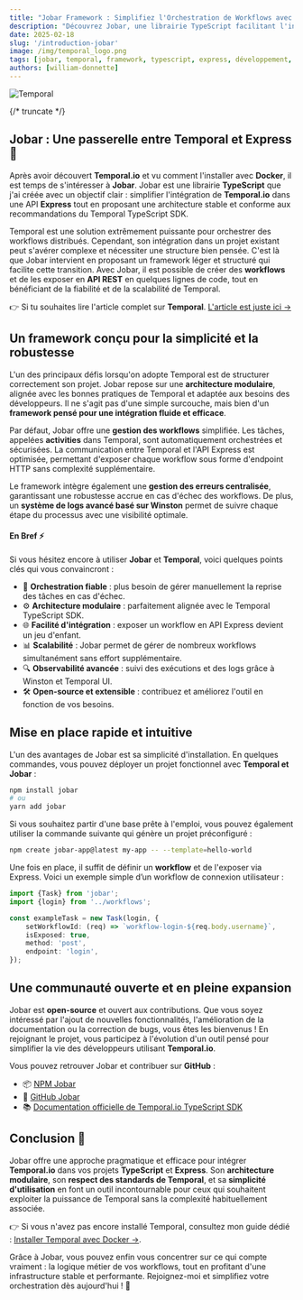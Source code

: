 ```yaml
---
title: "Jobar Framework : Simplifiez l'Orchestration de Workflows avec Temporal"
description: "Découvrez Jobar, une librairie TypeScript facilitant l'intégration de Temporal dans une API Express."
date: 2025-02-18
slug: '/introduction-jobar'
image: /img/temporal_logo.png
tags: [jobar, temporal, framework, typescript, express, développement, open-source]
authors: [william-donnette]
---
```



![Temporal](/img/temporal_logo.png 'Temporal Logo')

<HorizontalDisplay />

{/* truncate */}

## Jobar : Une passerelle entre Temporal et Express 🚀

Après avoir découvert **Temporal.io** et vu comment l'installer avec **Docker**, il est temps de s'intéresser à **Jobar**. Jobar est une librairie **TypeScript** que j'ai créée avec un objectif clair : simplifier l'intégration de **Temporal.io** dans une API **Express** tout en proposant une architecture stable et conforme aux recommandations du Temporal TypeScript SDK.

Temporal est une solution extrêmement puissante pour orchestrer des workflows distribués. Cependant, son intégration dans un projet existant peut s'avérer complexe et nécessiter une structure bien pensée. C'est là que Jobar intervient en proposant un framework léger et structuré qui facilite cette transition. Avec Jobar, il est possible de créer des **workflows** et de les exposer en **API REST** en quelques lignes de code, tout en bénéficiant de la fiabilité et de la scalabilité de Temporal.

👉 Si tu souhaites lire l'article complet sur **Temporal**. [L'article est juste ici →](/blog/introduction-temporal)

<ArialInArticle />

## Un framework conçu pour la simplicité et la robustesse

L'un des principaux défis lorsqu'on adopte Temporal est de structurer correctement son projet. Jobar repose sur une **architecture modulaire**, alignée avec les bonnes pratiques de Temporal et adaptée aux besoins des développeurs. Il ne s'agit pas d'une simple surcouche, mais bien d'un **framework pensé pour une intégration fluide et efficace**.

Par défaut, Jobar offre une **gestion des workflows** simplifiée. Les tâches, appelées **activities** dans Temporal, sont automatiquement orchestrées et sécurisées. La communication entre Temporal et l'API Express est optimisée, permettant d'exposer chaque workflow sous forme d'endpoint HTTP sans complexité supplémentaire.

Le framework intègre également une **gestion des erreurs centralisée**, garantissant une robustesse accrue en cas d'échec des workflows. De plus, un **système de logs avancé basé sur Winston** permet de suivre chaque étape du processus avec une visibilité optimale.

#### En Bref ⚡

Si vous hésitez encore à utiliser **Jobar** et **Temporal**, voici quelques points clés qui vous convaincront :

-   🚀 **Orchestration fiable** : plus besoin de gérer manuellement la reprise des tâches en cas d'échec.
-   ⚙️ **Architecture modulaire** : parfaitement alignée avec le Temporal TypeScript SDK.
-   🌐 **Facilité d'intégration** : exposer un workflow en API Express devient un jeu d'enfant.
-   📊 **Scalabilité** : Jobar permet de gérer de nombreux workflows simultanément sans effort supplémentaire.
-   🔍 **Observabilité avancée** : suivi des exécutions et des logs grâce à Winston et Temporal UI.
-   🛠 **Open-source et extensible** : contribuez et améliorez l'outil en fonction de vos besoins.

<ArialInArticle />

## Mise en place rapide et intuitive

L'un des avantages de Jobar est sa simplicité d'installation. En quelques commandes, vous pouvez déployer un projet fonctionnel avec **Temporal et Jobar** :

```sh
npm install jobar
# ou
yarn add jobar
```

Si vous souhaitez partir d'une base prête à l'emploi, vous pouvez également utiliser la commande suivante qui génère un projet préconfiguré :

```sh
npm create jobar-app@latest my-app -- --template=hello-world
```

Une fois en place, il suffit de définir un **workflow** et de l'exposer via Express. Voici un exemple simple d’un workflow de connexion utilisateur :

```typescript
import {Task} from 'jobar';
import {login} from '../workflows';

const exampleTask = new Task(login, {
	setWorkflowId: (req) => `workflow-login-${req.body.username}`,
	isExposed: true,
	method: 'post',
	endpoint: 'login',
});
```

<ArialInArticle />

## Une communauté ouverte et en pleine expansion

Jobar est **open-source** et ouvert aux contributions. Que vous soyez intéressé par l'ajout de nouvelles fonctionnalités, l'amélioration de la documentation ou la correction de bugs, vous êtes les bienvenus ! En rejoignant le projet, vous participez à l'évolution d'un outil pensé pour simplifier la vie des développeurs utilisant **Temporal.io**.

Vous pouvez retrouver Jobar et contribuer sur **GitHub** :

-   📦 [NPM Jobar](https://www.npmjs.com/package/jobar)
-   🐙 [GitHub Jobar](https://github.com/william-donnette/jobar)
-   📚 [Documentation officielle de Temporal.io TypeScript SDK](https://docs.temporal.io/develop/typescript/)

## Conclusion 🎯

Jobar offre une approche pragmatique et efficace pour intégrer **Temporal.io** dans vos projets **TypeScript** et **Express**. Son **architecture modulaire**, son **respect des standards de Temporal**, et sa **simplicité d'utilisation** en font un outil incontournable pour ceux qui souhaitent exploiter la puissance de Temporal sans la complexité habituellement associée.

👉 Si vous n'avez pas encore installé Temporal, consultez mon guide dédié : [Installer Temporal avec Docker →](/blog/installation-temporal-docker).

Grâce à Jobar, vous pouvez enfin vous concentrer sur ce qui compte vraiment : la logique métier de vos workflows, tout en profitant d'une infrastructure stable et performante. Rejoignez-moi et simplifiez votre orchestration dès aujourd'hui ! 🚀

<ArialMultiplex />
